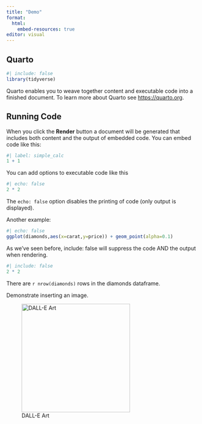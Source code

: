 ```yaml
---
title: "Demo"
format:
  html:
    embed-resources: true
editor: visual
---
```


## Quarto

```r
#| include: false
library(tidyverse)
```

Quarto enables you to weave together content and executable code into a finished document. To learn more about Quarto see <https://quarto.org>.

## Running Code

When you click the **Render** button a document will be generated that includes both content and the output of embedded code. You can embed code like this:

```r
#| label: simple_calc
1 + 1
```

You can add options to executable code like this

```r
#| echo: false
2 * 2
```

The `echo: false` option disables the printing of code (only output is displayed).

Another example:

```r
#| echo: false
ggplot(diamonds,aes(x=carat,y=price)) + geom_point(alpha=0.1)
```

As we've seen before, include: false will suppress the code AND the output when rendering.

```r
#| include: false
2 * 2
```

There are `r nrow(diamonds)` rows in the diamonds dataframe.

Demonstrate inserting an image.

![DALL-E Art](dalle.png){fig-align="center" width="284"}
